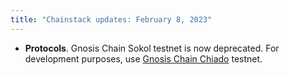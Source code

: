```yaml
---
title: "Chainstack updates: February 8, 2023"
---
```

- **Protocols**. Gnosis Chain Sokol testnet is now deprecated. For development purposes, use [Gnosis Chain Chiado](/docs/protocols-networks) testnet.
